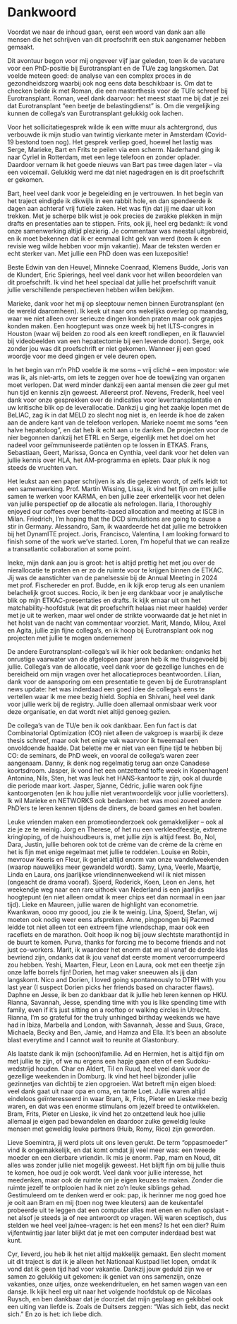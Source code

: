 # Dankwoord {-}

```{=latex}
\markboth{Dankwoord}{Dankwoord}
```

Voordat we naar de inhoud gaan, eerst een woord van dank aan alle mensen 
die het schrijven van dit proefschrift een stuk aangenamer hebben gemaakt.

Dit avontuur begon voor mij ongeveer vijf jaar geleden, toen ik de vacature voor 
een PhD-positie bij Eurotransplant en de TU/e zag langskomen. Dat voelde meteen 
goed: de analyse van een complex proces in de gezondheidszorg waarbij ook nog
eens data beschikbaar is. Om dat te checken belde ik met Roman, die een 
masterthesis voor de TU/e schreef bij Eurotransplant. Roman,
veel dank daarvoor: het meest staat me bij dat je zei dat Eurotransplant
"een beetje de belastingdienst" is. Om die vergelijking kunnen
de collega's van Eurotransplant gelukkig ook lachen.

Voor het sollicitatiegesprek wilde ik een witte muur als achtergrond,
dus verbouwde ik mijn studio van twintig vierkante meter in Amsterdam (Covid-19
bestond toen nog). Het gesprek verliep goed, hoewel 
het lastig was Serge, Marieke, Bart en Frits te peilen via een scherm. Naderhand
ging ik naar Cyriel in Rotterdam, met een lege telefoon en zonder oplader. Daardoor
vernam ik het goede nieuws van Bart pas twee dagen later -- via een voicemail. 
Gelukkig werd me dat niet nagedragen en is dit proefschrift er gekomen.

Bart, heel veel dank voor je begeleiding en je vertrouwen. In het begin van het
traject eindigde ik dikwijls in een rabbit hole, en dan spendeerde ik dagen aan
achteraf vrij futiele zaken. Het was fijn dat jij me daar uit kon trekken. Met je
scherpe blik wist je ook precies de zwakke plekken in mijn drafts en presentaties
aan te stippen. Frits, ook jij, heel erg bedankt: ik vond onze samenwerking 
altijd plezierig. Je commentaar was meestal uitgebreid, en ik moet bekennen dat ik er 
eenmaal licht gek van werd (toen ik een revisie weg wilde hebben voor mijn vakantie).
Maar de teksten werden er echt sterker van. Met jullie een PhD doen was een luxepositie!

Beste Edwin van den Heuvel, Minneke Coenraad, Klemens Budde, Joris van de Klundert,
Eric Spierings, heel veel dank voor het willen beoordelen van dit proefschrift.
Ik vind het heel speciaal dat jullie het proefschrift vanuit jullie verschillende
perspectieven hebben willen bekijken.

`\newpage`{=latex}

Marieke, dank voor het mij op sleeptouw nemen binnen Eurotransplant (en de wereld daaromheen).
Ik keek uit naar ons wekelijks overleg op maandag, waar we niet alleen over serieuze 
dingen konden praten maar ook grapjes konden maken. Een hoogtepunt was onze
week bij het ILTS-congres in Houston (waar wij beiden zo rood als een kreeft rondliepen,
en ik flauwviel bij videobeelden van een hepatectomie bij een levende donor). 
Serge, ook zonder jou was dit proefschrift er niet gekomen. Wanneer jij een goed 
woordje voor me deed gingen er vele deuren open.

In het begin van m'n PhD voelde ik me soms -- vrij cliché -- een impostor: wie was ik, als niet-arts, om iets te zeggen over hoe de toewijzing van organen moet verlopen. 
Dat werd minder dankzij een
aantal mensen die zeer gul met hun tijd en kennis zijn geweest. Allereerst prof. 
Nevens, Frederik, heel veel dank voor onze gesprekken over de indicaties voor
levertransplantatie en uw kritische blik op de leverallocatie. Dankzij u ging het
zaakje lopen met de BeLIAC, zag ik in dat MELD zo slecht nog niet is, en leerde 
ik hoe de zaken aan de andere kant van de telefoon verlopen.
Marieke noemt me soms "een halve hepatoloog", en dat heb ik echt aan u te danken.
De projecten voor de nier begonnen dankzij het ETRL en Serge, eigenlijk met 
het doel om het nadeel voor geïmmuniseerde patiënten op te lossen in ETKAS.
Frans, Sebastiaan, Geert, Marissa, Gonca en Cynthia, veel dank voor het delen van jullie
kennis over HLA, het AM-programma en eplets. Daar pluk ik nog steeds 
de vruchten van. 

Het leukst aan een paper schrijven is als die gelezen wordt, of zelfs
leidt tot een samenwerking. Prof. Martin Wissing, Lissa, 
ik vind het fijn om met jullie samen te werken voor KARMA, en ben jullie
zeer erkentelijk voor het delen van jullie perspectief op de allocatie als nefrologen. 
Ilaria, I thoroughly enjoyed our coffees over benefits-based allocation and meeting 
at ISCB in Milan. Friedrich, I'm hoping that the DCD simulations are going to
cause a stir in Germany. Alessandro, Sam, ik waardeerde het dat jullie me betrokken
bij het DynamITE project. Joris, Francisco, Valentina, I am looking forward to finish some
of the work we've started. Loren, I'm hopeful that we can 
realize a transatlantic collaboration at some point.

Ineke, mijn dank aan jou is groot: het is altijd prettig het met jou over 
de nierallocatie te praten en er zo de ruimte voor te krijgen binnen de ETKAC.
Jij was de aanstichter van de panelsessie bij de Annual Meeting in 2024 met
prof. Fischereder en prof. Budde, en ik kijk erop terug als een unaniem belachelijk 
groot succes. Rocio, ik ben je erg dankbaar voor je analytische blik op
mijn ETKAC-presentaties en drafts. Ik kijk ernaar uit om het matchability-hoofdstuk
(wat dit proefschrift helaas niet meer haalde) verder met je uit te werken, 
maar wel onder de strikte voorwaarde dat je het niet in het holst van de nacht
van commentaar voorziet. 
Marit, Mando, Milou, Axel en Agita, jullie zijn fijne collega's, en ik hoop bij
Eurotransplant ook nog projecten met jullie te mogen ondernemen!

`\newpage`{=latex}
De andere Eurotransplant-collega's wil ik hier ook bedanken: ondanks
het onrustige vaarwater van de afgelopen paar jaren heb ik me thuisgevoeld bij 
jullie. Collega's van de allocatie, veel dank voor de gezellige lunches
en de bereidheid om mijn vragen over het allocatieproces beantwoorden. Lilian, dank 
voor de aansporing om een presentatie te geven bij de Eurotransplant news update:
het was inderdaad een goed idee de collega's eens te vertellen waar ik me 
mee bezig hield. Sophia en Shivani, heel veel dank voor jullie werk bij de registry. 
Jullie doen allemaal onmisbaar werk
voor deze organisatie, en dat wordt niet altijd genoeg gezien.

De collega's van de TU/e ben ik ook dankbaar. Een fun fact is dat 
Combinatorial Optimization (CO) niet alleen de vakgroep is waarbij ik deze
thesis schreef, maar ook het enige vak waarvoor ik tweemaal
een onvoldoende haalde. Dat belette me er niet van een fijne tijd te hebben
bij CO: de seminars, de PhD week, en vooral de collega's waren zeer aangenaam.
Danny, ik denk nog regelmatig terug aan onze Canadese koortsdroom. Jasper, ik 
vond het een ontzettend toffe week in Kopenhagen! Antonina, Nils, Sten, het was
leuk het HANS-kantoor te zijn, ook al duurde die periode maar kort. Jasper, Sjanne, 
Cédric, jullie waren ook fijne kantoorgenoten (en ik hou jullie niet verantwoordelijk
voor jullie voorletters). Ik wil Marieke en NETWORKS ook bedanken: het was mooi zoveel 
andere PhD'ers te leren kennen tijdens de diners, de board games en het bowlen.

Leuke vrienden maken een promotieonderzoek ook gemakkelijker -- ook al zie je ze
te weinig. Jorg en Therese, 
of het nu een verkleedfeestje, extreme kringloping, of de huishoudbeurs is, met 
jullie zijn is altijd feest. Bo, Nol, Dara, Justin, jullie behoren ook tot de
crème van de crème de la crème en het is fijn met enige regelmaat met jullie te 
roddelen. Louise en Robin, mevrouw Keeris en Fleur, ik geniet altijd enorm van 
onze wandelweekenden (waarop nauwelijks meer gewandeld wordt). Samy, Lyna, Veerle, 
Maartje, Linda en Laura, ons jaarlijkse vriendinnenweekend wil ik niet missen
(ongeacht de drama vooraf). Sjoerd, Roderick, Koen, Leon en Jens, het weekendje 
weg naar een 
rare uithoek van Nederland is een jaarlijks hoogtepunt (en niet alleen omdat ik 
meer chips eet dan normaal in een jaar tijd). Lieke en Maureen, jullie waren de
highlight van econometrie. Kwankwan, oooo my goood, jou zie ik te weinig. Lina,
Sjoerd, Stefan, wij moeten ook nodig weer eens afspreken. Anne, pingpongen bij
Pacmed leidde tot niet alleen tot een extreem fijne vriendschap, maar ook een
racefiets en de marathon. Ooit hoop ik nog bij jouw slechtste marathontijd in 
de buurt te komen. Purva,
thanks for forcing me to become friends and not just co-workers. Marit,
ik waardeer het enorm dat we al vanaf de derde klas bevriend zijn, ondanks dat ik
jou vanaf dat eerste moment vercorrumpeerd zou hebben. Yeshi, 
Maarten, Fleur, Leon en Laura, ook met een theetje zijn onze laffe borrels 
fijn! Dorien, het mag vaker sneeuwen als jij dan langskomt. Nico 
and Dorien, I loved going spontaneously to DTRH with you last year (I suspect 
Dorien picks her friends based on character flaws). Daphne en Jesse, ik ben zo 
dankbaar dat ik jullie heb leren kennen op HKU. Rianna, Savannah, Jesse, spending time with
you is like spending time with family, even if it's just sitting on a rooftop
or walking circles in Utrecht. Rianna, I'm so grateful for the truly unhinged
birthday weekends we have had in Ibiza, Marbella and London, with Savannah, 
Jesse and Suus, Grace, Michaela, Becky and Ben, Jamie, and Hamza and Ella. It's been
an absolute blast everytime and I 
cannot wait to reunite at Glastonbury.

Als laatste dank ik mijn (schoon)familie. Ad en Hermien, het is altijd fijn
om met jullie te zijn, of we nu ergens een hapje gaan eten of een Sudoku-wedstrijd
houden. Char en Aldert, Til en Ruud, heel veel dank voor de gezellige weekenden in
Domburg. Ik vind het heel bijzonder jullie gezinnetjes van dichtbij te zien
opgroeien. Wat betreft mijn eigen bloed: veel dank gaat uit naar opa en oma, 
en tante Loet. Jullie waren altijd eindeloos geïnteresseerd in waar Bram, ik, 
Frits, Pieter en Lieske mee bezig waren, en dat was een enorme stimulans om 
jezelf breed te ontwikkelen. Bram, Frits, Pieter en Lieske, ik vind het zo
ontzettend leuk hoe jullie allemaal je eigen pad bewandelen en daardoor zulke
geweldig leuke mensen met geweldig leuke partners (Huib, Romy, Rico) zijn geworden. 

Lieve Soemintra, jij werd plots uit ons leven gerukt. De term "oppasmoeder" vind
ik ongemakkelijk, en dat komt omdat jij veel meer was: een tweede
moeder en een dierbare vriendin. Ik mis je enorm. Pap, mam en Noud, dit 
alles was zonder jullie niet mogelijk geweest. Het blijft fijn om bij jullie
thuis te komen, hoe oud je ook wordt. Veel dank voor jullie interesse, het
meedenken, maar ook de ruimte om je eigen keuzes te maken. Zonder die ruimte
jezelf te ontplooien had ik niet zo'n leuke siblings gehad. Gestimuleerd om te denken werd er ook: pap, ik herinner me nog goed hoe je ooit aan 
Bram en mij (toen nog twee kleuters) aan de keukentafel probeerde uit te leggen
dat een computer 
alles met enen en nullen opslaat - net alsof je steeds ja of nee antwoordt op vragen. Wij waren sceptisch, dus stelden we heel veel ja/nee-vragen: is het een
mens? Is het een dier? Ruim vijfentwintig jaar later blijkt dat je met een
computer inderdaad best wat kunt.

Cyr, lieverd, jou heb ik het niet altijd makkelijk gemaakt. Een slecht moment
uit dit traject is dat ik je alleen het Nationaal Kustpad liet lopen,
omdat ik vond dat ik geen tijd had voor vakantie. Dankzij jouw geduld zijn we er
samen zo gelukkig uit gekomen: ik geniet van ons samenzijn, onze vakanties, onze uitjes, onze weekendrituelen, en het samen wagen van een dansje. Ik kijk heel
erg uit naar het volgende hoofdstuk op de Nicolaas Ruysch, en ben dankbaar dat je
doorziet dat
mijn geplaag en gekibbel ook een uiting van liefde is. Zoals de Duitsers zeggen:
"Was sich liebt, das neckt sich." En zo is het: ich liebe dich.
